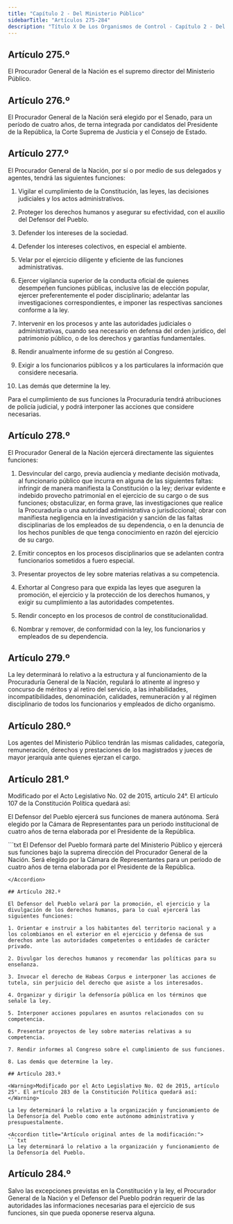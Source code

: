 ```yaml
---
title: "Capítulo 2 - Del Ministerio Público"
sidebarTitle: "Artículos 275-284"
description: "Título X De Los Organismos de Control - Capítulo 2 - Del Ministerio Público"
---
```


## Artículo 275.º

El Procurador General de la Nación es el supremo director del Ministerio Público.

## Artículo 276.º

El Procurador General de la Nación será elegido por el Senado, para un período de cuatro años, de terna integrada por candidatos del Presidente de la República, la Corte Suprema de Justicia y el Consejo de Estado.

## Artículo 277.º

El Procurador General de la Nación, por sí o por medio de sus delegados y agentes, tendrá las siguientes funciones:

1. Vigilar el cumplimiento de la Constitución, las leyes, las decisiones judiciales y los actos administrativos.

2. Proteger los derechos humanos y asegurar su efectividad, con el auxilio del Defensor del Pueblo.

3. Defender los intereses de la sociedad.

4. Defender los intereses colectivos, en especial el ambiente.

5. Velar por el ejercicio diligente y eficiente de las funciones administrativas.

6. Ejercer vigilancia superior de la conducta oficial de quienes desempeñen funciones públicas, inclusive las de elección popular, ejercer preferentemente el poder disciplinario; adelantar las investigaciones correspondientes, e imponer las respectivas sanciones conforme a la ley.

7. Intervenir en los procesos y ante las autoridades judiciales o administrativas, cuando sea necesario en defensa del orden jurídico, del patrimonio público, o de los derechos y garantías fundamentales.

8. Rendir anualmente informe de su gestión al Congreso.

9. Exigir a los funcionarios públicos y a los particulares la información que considere necesaria.

10. Las demás que determine la ley.

Para el cumplimiento de sus funciones la Procuraduría tendrá atribuciones de policía judicial, y podrá interponer las acciones que considere necesarias.

## Artículo 278.º

El Procurador General de la Nación ejercerá directamente las siguientes funciones:

1. Desvincular del cargo, previa audiencia y mediante decisión motivada, al funcionario público que incurra en alguna de las siguientes faltas: infringir de manera manifiesta la Constitución o la ley; derivar evidente e indebido provecho patrimonial en el ejercicio de su cargo o de sus funciones; obstaculizar, en forma grave, las investigaciones que realice la Procuraduría o una autoridad administrativa o jurisdiccional; obrar con manifiesta negligencia en la investigación y sanción de las faltas disciplinarias de los empleados de su dependencia, o en la denuncia de los hechos punibles de que tenga conocimiento en razón del ejercicio de su cargo.

2. Emitir conceptos en los procesos disciplinarios que se adelanten contra funcionarios sometidos a fuero especial.

3. Presentar proyectos de ley sobre materias relativas a su competencia.

4. Exhortar al Congreso para que expida las leyes que aseguren la promoción, el ejercicio y la protección de los derechos humanos, y exigir su cumplimiento a las autoridades competentes.

5. Rendir concepto en los procesos de control de constitucionalidad.

6. Nombrar y remover, de conformidad con la ley, los funcionarios y empleados de su dependencia.

## Artículo 279.º

La ley determinará lo relativo a la estructura y al funcionamiento de la Procuraduría General de la Nación, regulará lo atinente al ingreso y concurso de méritos y al retiro del servicio, a las inhabilidades, incompatibilidades, denominación, calidades, remuneración y al régimen disciplinario de todos los funcionarios y empleados de dicho organismo.

## Artículo 280.º

Los agentes del Ministerio Público tendrán las mismas calidades, categoría, remuneración, derechos y prestaciones de los magistrados y jueces de mayor jerarquía ante quienes ejerzan el cargo.

## Artículo 281.º

<Warning>Modificado por el Acto Legislativo No. 02 de 2015, artículo 24°. El artículo 107 de la Constitución Política quedará así: </Warning>

El Defensor del Pueblo ejercerá sus funciones de manera autónoma. Será elegido por la Cámara de Representantes para un periodo institucional de cuatro años de terna elaborada por el Presidente de la República. 

<Accordion title="Artículo original antes de la modificación:">
```txt
El Defensor del Pueblo formará parte del Ministerio Público y ejercerá
sus funciones bajo la suprema dirección del Procurador General de la
Nación. Será elegido por la Cámara de Representantes para un período
de cuatro años de terna elaborada por el Presidente de la República.

```
</Accordion>

## Artículo 282.º

El Defensor del Pueblo velará por la promoción, el ejercicio y la divulgación de los derechos humanos, para lo cual ejercerá las siguientes funciones:

1. Orientar e instruir a los habitantes del territorio nacional y a los colombianos en el exterior en el ejercicio y defensa de sus derechos ante las autoridades competentes o entidades de carácter privado.

2. Divulgar los derechos humanos y recomendar las políticas para su enseñanza.

3. Invocar el derecho de Habeas Corpus e interponer las acciones de tutela, sin perjuicio del derecho que asiste a los interesados.

4. Organizar y dirigir la defensoría pública en los términos que señale la ley.

5. Interponer acciones populares en asuntos relacionados con su competencia.

6. Presentar proyectos de ley sobre materias relativas a su competencia.

7. Rendir informes al Congreso sobre el cumplimiento de sus funciones.

8. Las demás que determine la ley.

## Artículo 283.º

<Warning>Modificado por el Acto Legislativo No. 02 de 2015, artículo 25°. El artículo 283 de la Constitución Política quedará así: </Warning>

La ley determinará lo relativo a la organización y funcionamiento de la Defensoría del Pueblo como ente autónomo administrativa y presupuestalmente. 

<Accordion title="Artículo original antes de la modificación:">
```txt
La ley determinará lo relativo a la organización y funcionamiento de
la Defensoría del Pueblo.

```
</Accordion>

## Artículo 284.º

Salvo las excepciones previstas en la Constitución y la ley, el Procurador General de la Nación y el Defensor del Pueblo podrán requerir de las autoridades las informaciones necesarias para el ejercicio de sus funciones, sin que pueda oponerse reserva alguna.
